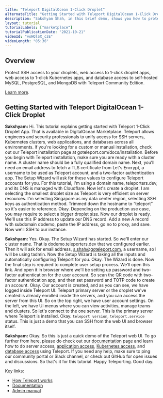 ```yaml
---
title: "Teleport DigitalOcean 1-Click Droplet"
alternateTitle: "Getting Started with Teleport DigitalOcean 1-Click Droplet"
description: "Sakshyam Shah, in this brief demo, shows you how to protect access to your droplets using Teleport."
layout: tutorial
tutorialLabels: ["marketplace"]
tutorialPublicationDate: "2021-10-21"
videoId: "voHQlSX_czE"
videoLength: "05:36"
---
```


## Overview

Protect SSH access to your droplets, web access to 1-click droplet apps, web access to 1-click Kubernetes apps, and database access to self-hosted MySQL, PostgreSQL, and MongoDB with Teleport Community Edition.

[Learn more](https://marketplace.digitalocean.com/).

## Getting Started with Teleport DigitalOcean 1-Click Droplet

**Sakshyam:** Hi. This tutorial explains getting started with Teleport 1-Click Droplet App. That is available in DigitalOcean Marketplace. Teleport allows engineers and security professionals to unify access for SSH servers, Kubernetes clusters, web applications, and databases across all environments. If you're looking for a custom or manual installation, check out our Teleport installation page at goteleport.com/docs/installation. Before you begin with Teleport installation, make sure you are ready with a cluster name. A cluster name should be a fully qualified domain name. Next, you'll need an email address to fetch a TLS certificate from Let's Encrypt, a username to be used as Teleport account, and a two-factor authentication app. The Setup Wizard will ask for these values to configure Teleport accounts for you. For this tutorial, I'm using a domain name, teleporters.dev, and its DNS is managed with Cloudflare. Now let's create a droplet. I am selecting the smallest droplet size as Teleport is very efficient on server resources. I'm selecting Singapore as my data center region, selecting SSH keys as authentication method. Trimmed down the hostname to “teleport” so it's easier to reference. Okay. Depending on the production use case, you may require to select a bigger droplet size. Now our droplet is ready. We'll use this IP address to update our DNS record. Add a new A record with subdomain dodemo, paste the IP address, go no to proxy, and save. Now we'll SSH to our instance.

**Sakshyam:** Yes. Okay. The Setup Wizard has started. So we'll enter our cluster name. That is dodemo.teleporters.dev that we configured earlier. Then it will ask for email address, s.shah@goteleport.com, a username, so I will be using tadmin. Now the Setup Wizard is taking all the inputs and automatically configuring Teleport for you. Okay. The Wizard is done. Now the final step is required to complete user setup process. We'll open this link. And open it in browser where we'll be setting up password and two-factor authentication for the user account. So scan the QR code with two-factor authentication app, and then set password and TOTP code to create an account. Okay. Our account is created, and as you can see, we have logged inside Teleport UI. Teleport primary server or the droplet we've created is already enrolled inside the servers, and you can access the server from this UI. So on the top right, we have user account settings. On the left, we have UI menus where you can view activities, manage teams and clusters. So let's connect to the one server. This is the primary server where Teleport is installed. Okay. `teleport version`, `teleport.service` status. This is just a demo that you can SSH from the web UI and browser itself.

**Sakshyam:** Okay. So this is just a quick demo of the Teleport web UI. To go further from here, please do check out our [documentation](/docs/) page and learn how to do server access, [application access](/docs/application-access/introduction/), [Kubernetes access](/docs/kubernetes-access/introduction/), and [database access](/docs/database-access/introduction/) using Teleport. If you need any help, make sure to ping our community portal or Slack channel, or check out GitHub for open issues and discussions. So that's it for this tutorial. Happy Teleporting. Good day.

Key links:

- [How Teleport works](/how-it-works/)
- [Documentation](/docs/)
- [Admin manual](/docs/admin-guide/)
